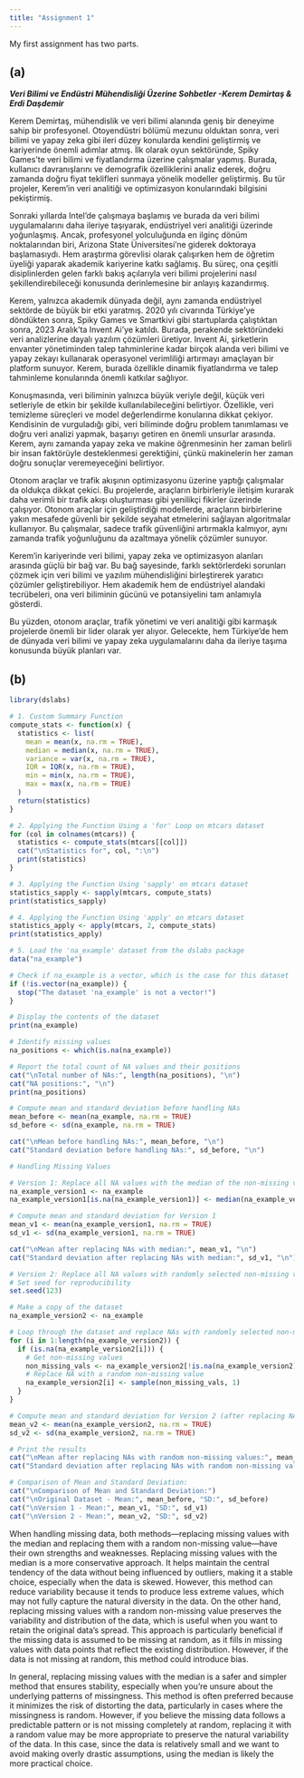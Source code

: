 ```yaml
---
title: "Assignment 1"
---
```


My first assignment has two parts.

## (a)

***Veri Bilimi ve Endüstri Mühendisliği Üzerine Sohbetler -Kerem Demirtaş & Erdi Daşdemir***

Kerem Demirtaş, mühendislik ve veri bilimi alanında geniş bir deneyime sahip bir profesyonel. Otoyendüstri bölümü mezunu olduktan sonra, veri bilimi ve yapay zeka gibi ileri düzey konularda kendini geliştirmiş ve kariyerinde önemli adımlar atmış. İlk olarak oyun sektöründe, Spiky Games’te veri bilimi ve fiyatlandırma üzerine çalışmalar yapmış. Burada, kullanıcı davranışlarını ve demografik özelliklerini analiz ederek, doğru zamanda doğru fiyat teklifleri sunmaya yönelik modeller geliştirmiş. Bu tür projeler, Kerem’in veri analitiği ve optimizasyon konularındaki bilgisini pekiştirmiş.

Sonraki yıllarda Intel’de çalışmaya başlamış ve burada da veri bilimi uygulamalarını daha ileriye taşıyarak, endüstriyel veri analitiği üzerinde yoğunlaşmış. Ancak, profesyonel yolculuğunda en ilginç dönüm noktalarından biri, Arizona State Üniversitesi’ne giderek doktoraya başlamasıydı. Hem araştırma görevlisi olarak çalışırken hem de öğretim üyeliği yaparak akademik kariyerine katkı sağlamış. Bu süreç, ona çeşitli disiplinlerden gelen farklı bakış açılarıyla veri bilimi projelerini nasıl şekillendirebileceği konusunda derinlemesine bir anlayış kazandırmış.

Kerem, yalnızca akademik dünyada değil, aynı zamanda endüstriyel sektörde de büyük bir etki yaratmış. 2020 yılı civarında Türkiye’ye döndükten sonra, Spiky Games ve Smartkivi gibi startuplarda çalıştıktan sonra, 2023 Aralık’ta Invent Ai’ye katıldı. Burada, perakende sektöründeki veri analizlerine dayalı yazılım çözümleri üretiyor. Invent Ai, şirketlerin envanter yönetiminden talep tahminlerine kadar birçok alanda veri bilimi ve yapay zekayı kullanarak operasyonel verimliliği artırmayı amaçlayan bir platform sunuyor. Kerem, burada özellikle dinamik fiyatlandırma ve talep tahminleme konularında önemli katkılar sağlıyor.

Konuşmasında, veri biliminin yalnızca büyük veriyle değil, küçük veri setleriyle de etkin bir şekilde kullanılabileceğini belirtiyor. Özellikle, veri temizleme süreçleri ve model değerlendirme konularına dikkat çekiyor. Kendisinin de vurguladığı gibi, veri biliminde doğru problem tanımlaması ve doğru veri analizi yapmak, başarıyı getiren en önemli unsurlar arasında. Kerem, aynı zamanda yapay zeka ve makine öğrenmesinin her zaman belirli bir insan faktörüyle desteklenmesi gerektiğini, çünkü makinelerin her zaman doğru sonuçlar veremeyeceğini belirtiyor.

Otonom araçlar ve trafik akışının optimizasyonu üzerine yaptığı çalışmalar da oldukça dikkat çekici. Bu projelerde, araçların birbirleriyle iletişim kurarak daha verimli bir trafik akışı oluşturması gibi yenilikçi fikirler üzerinde çalışıyor. Otonom araçlar için geliştirdiği modellerde, araçların birbirlerine yakın mesafede güvenli bir şekilde seyahat etmelerini sağlayan algoritmalar kullanıyor. Bu çalışmalar, sadece trafik güvenliğini artırmakla kalmıyor, aynı zamanda trafik yoğunluğunu da azaltmaya yönelik çözümler sunuyor.

Kerem’in kariyerinde veri bilimi, yapay zeka ve optimizasyon alanları arasında güçlü bir bağ var. Bu bağ sayesinde, farklı sektörlerdeki sorunları çözmek için veri bilimi ve yazılım mühendisliğini birleştirerek yaratıcı çözümler geliştirebiliyor. Hem akademik hem de endüstriyel alandaki tecrübeleri, ona veri biliminin gücünü ve potansiyelini tam anlamıyla gösterdi.

Bu yüzden, otonom araçlar, trafik yönetimi ve veri analitiği gibi karmaşık projelerde önemli bir lider olarak yer alıyor. Gelecekte, hem Türkiye’de hem de dünyada veri bilimi ve yapay zeka uygulamalarını daha da ileriye taşıma konusunda büyük planları var.

## (b)

```r
library(dslabs)

# 1. Custom Summary Function
compute_stats <- function(x) {
  statistics <- list(
    mean = mean(x, na.rm = TRUE),
    median = median(x, na.rm = TRUE),
    variance = var(x, na.rm = TRUE),
    IQR = IQR(x, na.rm = TRUE),
    min = min(x, na.rm = TRUE),
    max = max(x, na.rm = TRUE)
  )
  return(statistics)
}

# 2. Applying the Function Using a 'for' Loop on mtcars dataset
for (col in colnames(mtcars)) {
  statistics <- compute_stats(mtcars[[col]])
  cat("\nStatistics for", col, ":\n")
  print(statistics)
}

# 3. Applying the Function Using 'sapply' on mtcars dataset
statistics_sapply <- sapply(mtcars, compute_stats)
print(statistics_sapply)

# 4. Applying the Function Using 'apply' on mtcars dataset
statistics_apply <- apply(mtcars, 2, compute_stats)
print(statistics_apply)

# 5. Load the 'na_example' dataset from the dslabs package
data("na_example")

# Check if na_example is a vector, which is the case for this dataset
if (!is.vector(na_example)) {
  stop("The dataset 'na_example' is not a vector!")
}

# Display the contents of the dataset
print(na_example)

# Identify missing values
na_positions <- which(is.na(na_example))

# Report the total count of NA values and their positions
cat("\nTotal number of NAs:", length(na_positions), "\n")
cat("NA positions:", "\n")
print(na_positions)

# Compute mean and standard deviation before handling NAs
mean_before <- mean(na_example, na.rm = TRUE)
sd_before <- sd(na_example, na.rm = TRUE)

cat("\nMean before handling NAs:", mean_before, "\n")
cat("Standard deviation before handling NAs:", sd_before, "\n")

# Handling Missing Values

# Version 1: Replace all NA values with the median of the non-missing values
na_example_version1 <- na_example
na_example_version1[is.na(na_example_version1)] <- median(na_example_version1, na.rm = TRUE)

# Compute mean and standard deviation for Version 1
mean_v1 <- mean(na_example_version1, na.rm = TRUE)
sd_v1 <- sd(na_example_version1, na.rm = TRUE)

cat("\nMean after replacing NAs with median:", mean_v1, "\n")
cat("Standard deviation after replacing NAs with median:", sd_v1, "\n")

# Version 2: Replace all NA values with randomly selected non-missing values from the dataset
# Set seed for reproducibility
set.seed(123)

# Make a copy of the dataset
na_example_version2 <- na_example

# Loop through the dataset and replace NAs with randomly selected non-missing values
for (i in 1:length(na_example_version2)) {
  if (is.na(na_example_version2[i])) {
    # Get non-missing values
    non_missing_vals <- na_example_version2[!is.na(na_example_version2)]
    # Replace NA with a random non-missing value
    na_example_version2[i] <- sample(non_missing_vals, 1)
  }
}

# Compute mean and standard deviation for Version 2 (after replacing NAs)
mean_v2 <- mean(na_example_version2, na.rm = TRUE)
sd_v2 <- sd(na_example_version2, na.rm = TRUE)

# Print the results
cat("\nMean after replacing NAs with random non-missing values:", mean_v2, "\n")
cat("Standard deviation after replacing NAs with random non-missing values:", sd_v2, "\n")

# Comparison of Mean and Standard Deviation:
cat("\nComparison of Mean and Standard Deviation:")
cat("\nOriginal Dataset - Mean:", mean_before, "SD:", sd_before)
cat("\nVersion 1 - Mean:", mean_v1, "SD:", sd_v1)
cat("\nVersion 2 - Mean:", mean_v2, "SD:", sd_v2)

```

When handling missing data, both methods—replacing missing values with the median and replacing them with a random non-missing value—have their own strengths and weaknesses. Replacing missing values with the median is a more conservative approach. It helps maintain the central tendency of the data without being influenced by outliers, making it a stable choice, especially when the data is skewed. However, this method can reduce variability because it tends to produce less extreme values, which may not fully capture the natural diversity in the data. On the other hand, replacing missing values with a random non-missing value preserves the variability and distribution of the data, which is useful when you want to retain the original data’s spread. This approach is particularly beneficial if the missing data is assumed to be missing at random, as it fills in missing values with data points that reflect the existing distribution. However, if the data is not missing at random, this method could introduce bias.

In general, replacing missing values with the median is a safer and simpler method that ensures stability, especially when you're unsure about the underlying patterns of missingness. This method is often preferred because it minimizes the risk of distorting the data, particularly in cases where the missingness is random. However, if you believe the missing data follows a predictable pattern or is not missing completely at random, replacing it with a random value may be more appropriate to preserve the natural variability of the data. In this case, since the data is relatively small and we want to avoid making overly drastic assumptions, using the median is likely the more practical choice.
